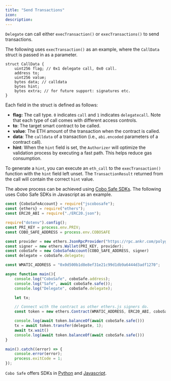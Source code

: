 ```yaml
---
title: "Send Transactions"
icon: 
description: 
---
```



`Delegate` can call either `execTransaction()` or `execTransactions()` to send transactions.&#x20;

The following uses `execTransaction()` as an example, where the `CallData` struct is passed in as a parameter.&#x20;

```solidity
struct CallData {
    uint256 flag; // 0x1 delegate call, 0x0 call.
    address to;
    uint256 value;
    bytes data; // calldata
    bytes hint;
    bytes extra; // for future support: signatures etc.
}
```

Each field in the struct is defined as follows: &#x20;

* **flag:** The call type. `0` indicates `call` and `1` indicates `delegatecall`. Note that each type of call comes with different access controls.
* **to**: The target smart contract to be called. &#x20;
* **value**: The ETH amount of the transaction when the contract is called.&#x20;
* **data**: The `calldata` of a transaction (i.e., `abi.encoded` parameters of a contract call).
* **hint**: When the `hint` field is set, the `Authorizer` will optimize the validation process by executing a fast path. This helps reduce gas consumption.

To generate a `hint`, you can execute an `eth_call` to the `execTransaction()` function with the `hint` field left unset. The `TransactionResult` returned from the call will contain the correct `hint` value.

The above process can be achieved using [Cobo Safe SDKs](/smart-contract-wallet/sdk/js). The following uses Cobo Safe SDKs in Javascript as an example.

```js
const {CoboSafeAccount} = require("jscobosafe");
const {ethers} = require("ethers");
const ERC20_ABI = require("./ERC20.json");

require("dotenv").config();
const PRI_KEY = process.env.PRIV;
const COBO_SAFE_ADDRESS = process.env.COBOSAFE

const provider = new ethers.JsonRpcProvider("https://rpc.ankr.com/polygon")
const signer = new ethers.Wallet(PRI_KEY, provider);
const coboSafe = new CoboSafeAccount(COBO_SAFE_ADDRESS, signer)
const delegate = coboSafe.delegate;

const WMATIC_ADDRESS = "0x0d500b1d8e8ef31e21c99d1db9a6444d3adf1270";

async function main(){
    console.log("CoboSafe", coboSafe.address);
    console.log("Safe", await coboSafe.safe());
    console.log("Delegate", coboSafe.delegate);

    let tx;

    // Connect with the contract as other ethers.js signers do.
    const token = new ethers.Contract(WMATIC_ADDRESS, ERC20_ABI, coboSafe);

    console.log(await token.balanceOf(await coboSafe.safe()))
    tx = await token.transfer(delegate, 1);
    await tx.wait()
    console.log(await token.balanceOf(await coboSafe.safe()))
}

main().catch((error) => {
    console.error(error);
    process.exitCode = 1;
});

```

`Cobo Safe` offers SDKs in [Python](https://github.com/coboglobal/pycobosafe) and [Javascript](https://github.com/coboglobal/jscobosafe). 